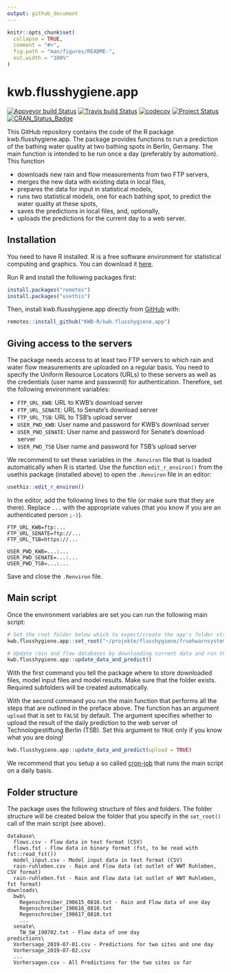 ```yaml
---
output: github_document
---
```


<!-- README.md is generated from README.Rmd. Please edit that file -->

```r
knitr::opts_chunk$set(
  collapse = TRUE,
  comment = "#>",
  fig.path = "man/figures/README-",
  out.width = "100%"
)
```

# kwb.flusshygiene.app

[![Appveyor build Status](https://ci.appveyor.com/api/projects/status/github/KWB-R/kwb.flusshygiene.app?branch=master&svg=true)](https://ci.appveyor.com/project/KWB-R/kwb-flusshygiene-app/branch/master)
[![Travis build Status](https://travis-ci.org/KWB-R/kwb.flusshygiene.app.svg?branch=master)](https://travis-ci.org/KWB-R/kwb.flusshygiene.app)
[![codecov](https://codecov.io/github/KWB-R/kwb.flusshygiene.app/branch/master/graphs/badge.svg)](https://codecov.io/github/KWB-R/kwb.flusshygiene.app)
[![Project Status](https://img.shields.io/badge/lifecycle-experimental-orange.svg)](https://www.tidyverse.org/lifecycle/#experimental)
[![CRAN_Status_Badge](https://www.r-pkg.org/badges/version/kwb.flusshygiene.app)]()

This GitHub repository contains the code of the R package kwb.flusshygiene.app.
The package provides functions to run a prediction of the bathing water quality
at two bathing spots in Berlin, Germany. The main function is intended to be run
once a day (preferably by automation). This function

* downloads new rain and flow measurements from two FTP servers,
* merges the new data with existing data in local files,
* prepares the data for input in statistical models,
* runs two statistical models, one for each bathing spot, to predict the water 
  quality at these spots,
* saves the predictions in local files, and, optionally, 
* uploads the predictions for the current day to a web server.

## Installation

You need to have R installed. R is a free software environment for statistical 
computing and graphics. You can download it 
[here](https://cran.uni-muenster.de/).

Run R and install the following packages first:

```r
install.packages("remotes")
install.packages("usethis")
```

Then, install kwb.flusshygiene.app directly from [GitHub](https://github.com/) 
with:

``` r
remotes::install_github("KWB-R/kwb.flusshygiene.app")
```
## Giving access to the servers

The package needs access to at least two FTP servers to which rain and water 
flow measurements are uploaded on a regular basis. You need to specify the 
Uniform Resource Locators (URLs) to these servers as well as the credentials 
(user name and password) for authentication. Therefore, set the following
environment variables:

* `FTP_URL_KWB`: URL to KWB's download server
* `FTP_URL_SENATE`: URL to Senate's download server
* `FTP_URL_TSB`: URL to TSB's upload server
* `USER_PWD_KWB`: User name and password for KWB's download server
* `USER_PWD_SENATE`: User name and password for Senate's download server
* `USER_PWD_TSB` User name and password for TSB's upload server

We recommend to set these variables in the `.Renviron` file that is loaded 
automatically when R is started. Use the function `edit_r_environ()` from 
the usethis package (installed above) to open the `.Renviron` file in an editor:

```r
usethis::edit_r_environ()
```

In the editor, add the following lines to the file (or make sure that they are
there). Replace `...` with the appropriate values (that you know if you are an
authenticated person `;-)`).

```
FTP_URL_KWB=ftp:...
FTP_URL_SENATE=ftp://...
FTP_URL_TSB=https://...

USER_PWD_KWB=...:...
USER_PWD_SENATE=...:...
USER_PWD_TSB=...:...
```

Save and close the `.Renviron` file.

## Main script

Once the environment variables are set you can run the following main script:

```r
# Set the root folder below which to expect/create the app's folder structure
kwb.flusshygiene.app::set_root("~/projekte/flusshygiene/fruehwarnsystem")

# Update rain and flow databases by downloading current data and run the model
kwb.flusshygiene.app::update_data_and_predict()
```

With the first command you tell the package where to store downloaded files, 
model input files and model results. Make sure that the folder exists. Required
subfolders will be created automatically. 

With the second command you run the main function that performs all the steps
that are outlined in the preface above. The function has an argument `upload`
that is set to `FALSE` by default. The argument specifies whether to upload the
result of the daily prediction to the web server of Technologiestiftung Berlin
(TSB). Set this argument to `TRUE` only if you know what you are doing!

```r
kwb.flusshygiene.app::update_data_and_predict(upload = TRUE)
```

We recommend that you setup a so called 
[cron-job](https://en.wikipedia.org/wiki/Cron) that runs the main script on a 
daily basis.

## Folder structure

The package uses the following structure of files and folders. The folder
structure will be created below the folder that you specify in the `set_root()` 
call of the main script (see above).

```
database\
  flows.csv - Flow data in text format (CSV)
  flows.fst - Flow data in binary format (fst, to be read with fst::read_fst())
  model_input.csv - Model input data in text format (CSV)
  rain-ruhleben.csv - Rain and Flow data (at outlet of WWT Ruhleben, CSV format)
  rain-ruhleben.fst - Rain and Flow data (at outlet of WWT Ruhleben, fst format)
downloads\
  bwb\
    Regenschreiber_190615_0810.txt - Rain and Flow data of one day
    Regenschreiber_190616_0810.txt
    Regenschreiber_190617_0810.txt
    ...
  senate\
    TW_SW_190702.txt - Flow data of one day
predictions\
  Vorhersage_2019-07-01.csv - Predictions for two sites and one day
  Vorhersage_2019-07-02.csv
  ...
  Vorhersagen.csv - All Predictions for the two sites so far

```
